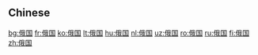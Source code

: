 ==Chinese==
{{zh-see|俄國}}

[[bg:俄国]]
[[fr:俄国]]
[[ko:俄国]]
[[lt:俄国]]
[[hu:俄国]]
[[nl:俄国]]
[[uz:俄国]]
[[ro:俄国]]
[[ru:俄国]]
[[fi:俄国]]
[[zh:俄国]]